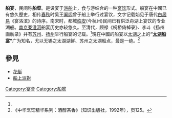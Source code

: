 '''船宴'''，民间称'''船菜'''。是设宴于[[游船|游船]]上，食与游结合的一种[[宴饮|宴饮]]形式。船宴在中國已有悠久歷史，相传[[春秋|春秋]]时吴王[[阖闾|阖闾]]曾于船上举行过宴饮，文字记载始见于唐代[[白居易|白居易]]《宴洛滨》的诗序。南宋时，都城[[临安|临安]](今杭州)民间已有供泛舟湖上宴饮的专业湖船。[[南京|南京]][[秦淮河|秦淮河]]船宴历史亦较悠久。至清代，顾禄《桐桥倚棹录》、李斗《扬州画舫录》并有[[苏州|苏州]]、[[扬州|扬州]]举行船宴的记载。<ref name="简介"></ref>現在中國的船宴以[[太湖|太湖]]之上的'''“[[太湖船宴|太湖船宴]]”'''广为知名，尤以无锡之太湖湖鲜、苏州之太湖船点，最是一绝。<ref name="简介">《中华烹饪精华系列：酒醇茶香》（知识出版社，1992年），页125。</ref>
==參見==
*[[花艇|花艇]]
*[[船上派對|船上派對]]

[[Category:宴會|Category:宴會]]
[[Category:船艦|Category:船艦]]